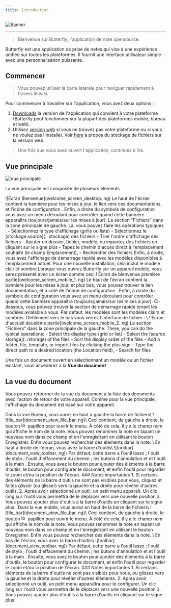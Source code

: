 ```yaml
---
title: Introduction
---
```



![Banner](/img/banner.png)

---

> Bienvenue sur Butterfly, l'application de note opensource.

Butterfly est une application de prise de notes qui vise à une expérience unifiée sur toutes les plateformes. Il fournit une interface utilisateur simple avec une personnalisation puissante.

## Commencer

> Vous pouvez utiliser la barre latérale pour naviguer rapidement à travers le wiki.

Pour commencer à travailler sur l'application, vous avez deux options :

1. [Downloads](/downloads) la version de l'application qui convient à votre plateforme (Butterfly peut fonctionner sur la plupart des plateformes mobile, bureau et web).
2. Utilisez [version web](https://web.butterfly.linwood.dev) si vous ne trouvez pas votre plateforme ou si vous ne voulez pas l'installer. Voir [here](stockage#web) à propos du stockage de fichiers sur la version web.

> Une fois que vous avez ouvert l'application, continuez à lire.

## Vue principale

![Vue principale](main.png)

La vue principale est composée de plusieurs éléments

<Tabs syncKey="platform">
    <TabItem label="Desktop">
        ![Écran Bienvenue](welcome_screen_desktop. ng)
        Le haut de l'écran contient la bannière pour les mises à jour, le lien vers ces documentations, et l'icône de configuration <Gear className="inline-icon"/>. Enfin, à droite du symbole de configuration <Gear className="inline-icon"/> vous avez un menu déroulant pour contrôler quand cette bannière apparaîtra (toujours/jamais/sur les mises à jour).
        La section "Fichiers" dans la zone principale de gauche. Là, vous pouvez faire les opérations typiques :
        - Sélectionnez le type d'affichage (grille ou liste)
        - Sélectionnez le [stockage source](.. stockage) des fichiers
        - Trier l'ordre d'affichage des fichiers
        - Ajouter un dossier, fichier, modèle, ou importez des fichiers en cliquant sur le signe <Plus className="inline-icon"/> plus
        - Tapez le chemin d'accès direct à l'emplacement souhaité (le champ Emplacement),
        - Rechercher des fichiers
        Enfin, à droite, vous avez l'affichage de démarrage rapide avec les modèles disponibles à l'emplacement actuel. Pour une nouvelle installation, cela inclut le modèle clair et sombre
    </TabItem>
    <TabItem label="Mobile">
        Lorsque vous ouvrez Butterfly sur un appareil mobile, vous serez présenté avec un écran comme ceci
        ! Écran de bienvenue première partie](welcome_screen_mobile_1. ng)
        Le haut de l'écran contient la bannière pour les mises à jour, et plus bas, vous pouvez trouver le lien documentation, et à côté de l'icône de configuration <Gear className="inline-icon"/>. Enfin, à droite du symbole de configuration <Gear className="inline-icon"/> vous avez un menu déroulant pour contrôler quand cette bannière apparaîtra (toujours/jamais/sur les mises à jour).
        Ci-dessous, vous pouvez trouver la section de démarrage rapide tenant les modèles avialable à vous. Par défaut, les modèles sont les modèles clairs et sombres.
        Défilement vers le bas vous verrez l'interface de fichier :
        \
        ! Écran d'accueil deuxième partie](welcome_screen_mobile_2. ng)  
        La section "Fichiers" dans la zone principale de la gauche. There, you can do the typical operations:
        - Select the display type (grid or list)
        - Select the [source storage](../storage) of the files
        - Sort the display order of the files
        - Add a folder, file, template, or import files by clicking the <Plus className="inline-icon"/> plus sign
        - Type the direct path to a desired location (the Location field),
        - Search for files
 </TabItem>
</Tabs>

Une fois un document ouvert en sélectionnant un modèle ou un fichier existant, vous accéderez à la **Vue du document**

## La vue du document

Vous pouvez retourner de la vue du document à la liste des documents avec l'action de retour de votre appareil. Comme pour la vue principale, l'affichage du document est basé sur votre appareil.

<Tabs syncKey="platform">
    <TabItem label="Desktop">
  Dans la vue Bureau, vous aurez en haut à gauche la barre de fichiers\
  ![file_bar](document_view_file_bar. ng)\
  Ceci contient, de gauche à droite, le bouton <img alt="logo" src={logo.src} className="inline-icon" width="16"/> papillon pour ouvrir le menu. À côté de cela, il y a le champ nom qui affiche le nom de la note. Vous pouvez renommer la note en tapant un nouveau nom dans ce champ et en l'enregistrant en utilisant le bouton <FloppyDisk className="inline-icon"/> Enregistrer. Enfin vous pouvez <MagnifyingGlass className="inline-icon"/> rechercher des éléments dans la note.
  \
  En haut à droite de l'écran, vous avez la barre d'outils\
  ![toolbar](document_view_toolbar. ng)\
  Par défaut, cette barre a l'outil lasso <ScribbleLoop className="inline-icon"/> ; l'outil de stylo <Pen className="inline-icon"/> ; l'outil d'effacement du chemin <Path className="inline-icon"/> ; les butons <ArrowCounterClockwise className="inline-icon"/> d'annulation et <ArrowClockwise className="inline-icon"/> et l'outil à la main <Hand className="inline-icon"/>. Ensuite, vous avez le bouton <Plus className="inline-icon"/> pour ajouter des éléments à la barre d'outils, le bouton <Wrench className="inline-icon"/> pour configurer le document, et enfin l'outil <Lock className="inline-icon"/> pour regarder le zoom et/ou la position de l'écran.
  ### Notes importantes
  1. Si certains des éléments de la barre d'outils ne sont pas visibles pour vous, cliquez et faites glisser (ou glisser) vers la gauche et la droite pour révéler d'autres outils.
  2. Après avoir sélectionné un outil, un petit menu apparaît. Un clic long sur l'outil vous permettra de le déplacer vers une nouvelle position
  3. Vous pouvez ajouter plus d'outils à la barre d'outils en cliquant sur le signe <Plus className="inline-icon"/> plus .
 </TabItem>
 <TabItem label="Mobile">
  Dans la vue mobile, vous aurez en haut de la barre de fichiers\
     ![file_bar](document_view_file_bar. ng)\
  Ceci contient, de gauche à droite, le bouton <img alt="logo" src={logo.src} class="inline-icon" width="16"/> papillon pour ouvrir le menu. À côté de cela, il y a le champ nom qui affiche le nom de la note. Vous pouvez renommer la note en tapant un nouveau nom dans ce champ et en l'enregistrant en utilisant le bouton <FloppyDisk className="inline-icon"/> Enregistrer. Enfin vous pouvez <MagnifyingGlass className="inline-icon"/> rechercher des éléments dans la note.
  \
  En bas de l'écran, vous avez la barre d'outils\
  ![toolbar](document_view_toolbar. ng)\
  Par défaut, cette barre a l'outil lasso <ScribbleLoop className="inline-icon"/> ; l'outil de stylo <Pen className="inline-icon" /> ; l'outil d'effacement du chemin <Path className="inline-icon"/> ; les butons <ArrowCounterClockwise className="inline-icon"/> d'annulation et <ArrowClockwise className="inline-icon"/> et l'outil à la main <Hand className="inline-icon"/>. Ensuite, vous avez le bouton <Plus className="inline-icon"/> pour ajouter des éléments à la barre d'outils, le bouton <Wrench className="inline-icon"/> pour configurer le document, et enfin l'outil <Lock className="inline-icon"/> pour regarder le zoom et/ou la position de l'écran.
  ### Notes importantes
  1. Si certains éléments de la barre d'outils ne sont pas visibles pour vous, ou glissez vers la gauche et la droite pour révéler d'autres éléments.
  2. Après avoir sélectionné un outil, un petit menu apparaîtra pour le configurer. Un clic long sur l'outil vous permettra de le déplacer vers une nouvelle position
  3. Vous pouvez ajouter plus d'outils à la barre d'outils en cliquant sur le signe <Plus className="inline-icon"/> plus .
 </TabItem>
</Tabs>

